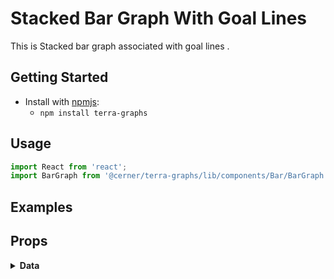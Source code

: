 
# Stacked Bar Graph With Goal Lines
This is Stacked bar graph associated with goal lines .

## Getting Started

- Install with [npmjs](https://www.npmjs.com):
  - `npm install terra-graphs`

## Usage
```jsx
import React from 'react';
import BarGraph from '@cerner/terra-graphs/lib/components/Bar/BarGraph';
```
## Examples
<BarGraph />

## Props
<PropsTable />

<details>
<summary style={{fontSize: 24 }}>
<b>Data</b>
</summary>

### Graph Config object
<GraphConfig />

### Data object
<DataObject />
</details>
